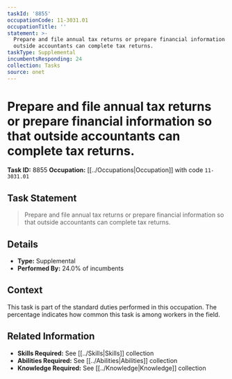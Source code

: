 ```yaml
---
taskId: '8855'
occupationCode: 11-3031.01
occupationTitle: ''
statement: >-
  Prepare and file annual tax returns or prepare financial information so that
  outside accountants can complete tax returns.
taskType: Supplemental
incumbentsResponding: 24
collection: Tasks
source: onet
---
```

# Prepare and file annual tax returns or prepare financial information so that outside accountants can complete tax returns.

**Task ID:** 8855
**Occupation:** [[../Occupations|Occupation]] with code `11-3031.01`

## Task Statement

> Prepare and file annual tax returns or prepare financial information so that outside accountants can complete tax returns.

## Details

- **Type:** Supplemental
- **Performed By:** 24.0% of incumbents

## Context

This task is part of the standard duties performed in this occupation. The percentage indicates how common this task is among workers in the field.

## Related Information

- **Skills Required:** See [[../Skills|Skills]] collection
- **Abilities Required:** See [[../Abilities|Abilities]] collection
- **Knowledge Required:** See [[../Knowledge|Knowledge]] collection
